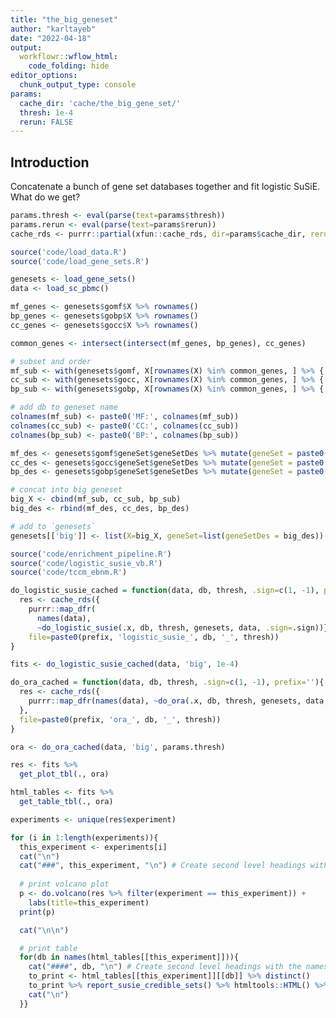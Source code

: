 ```yaml
---
title: "the_big_geneset"
author: "karltayeb"
date: "2022-04-18"
output:
  workflowr::wflow_html:
    code_folding: hide
editor_options:
  chunk_output_type: console
params:
  cache_dir: 'cache/the_big_gene_set/'
  thresh: 1e-4
  rerun: FALSE
---
```


## Introduction

Concatenate a bunch of gene set databases together and fit logistic SuSiE.
What do we get?

```r
params.thresh <- eval(parse(text=params$thresh))
params.rerun <- eval(parse(text=params$rerun))
cache_rds <- purrr::partial(xfun::cache_rds, dir=params$cache_dir, rerun=params.rerun)
```

```r
source('code/load_data.R')
source('code/load_gene_sets.R')

genesets <- load_gene_sets()
data <- load_sc_pbmc()

mf_genes <- genesets$gomf$X %>% rownames()
bp_genes <- genesets$gobp$X %>% rownames()
cc_genes <- genesets$gocc$X %>% rownames()

common_genes <- intersect(intersect(mf_genes, bp_genes), cc_genes)

# subset and order
mf_sub <- with(genesets$gomf, X[rownames(X) %in% common_genes, ] %>% {.[order(rownames(.)),]})
cc_sub <- with(genesets$gocc, X[rownames(X) %in% common_genes, ] %>% {.[order(rownames(.)),]})
bp_sub <- with(genesets$gobp, X[rownames(X) %in% common_genes, ] %>% {.[order(rownames(.)),]})

# add db to geneset name
colnames(mf_sub) <- paste0('MF:', colnames(mf_sub))
colnames(cc_sub) <- paste0('CC:', colnames(cc_sub))
colnames(bp_sub) <- paste0('BP:', colnames(bp_sub))

mf_des <- genesets$gomf$geneSet$geneSetDes %>% mutate(geneSet = paste0('MF:', geneSet))
cc_des <- genesets$gocc$geneSet$geneSetDes %>% mutate(geneSet = paste0('CC:', geneSet))
bp_des <- genesets$gobp$geneSet$geneSetDes %>% mutate(geneSet = paste0('BP:', geneSet))

# concat into big geneset
big_X <- cbind(mf_sub, cc_sub, bp_sub)
big_des <- rbind(mf_des, cc_des, bp_des)

# add to `genesets`
genesets[['big']] <- list(X=big_X, geneSet=list(geneSetDes = big_des))
```

```r
source('code/enrichment_pipeline.R')
source('code/logistic_susie_vb.R')
source('code/tccm_ebnm.R')

do_logistic_susie_cached = function(data, db, thresh, .sign=c(1, -1), prefix=''){
  res <- cache_rds({
    purrr::map_dfr(
      names(data),
      ~do_logistic_susie(.x, db, thresh, genesets, data, .sign=.sign))},
    file=paste0(prefix, 'logistic_susie_', db, '_', thresh))
}

fits <- do_logistic_susie_cached(data, 'big', 1e-4)

do_ora_cached = function(data, db, thresh, .sign=c(1, -1), prefix=''){
  res <- cache_rds({
    purrr::map_dfr(names(data), ~do_ora(.x, db, thresh, genesets, data, .sign=.sign))
  },
  file=paste0(prefix, 'ora_', db, '_', thresh))
}

ora <- do_ora_cached(data, 'big', params.thresh)
```

```r
res <- fits %>%
  get_plot_tbl(., ora)

html_tables <- fits %>%
  get_table_tbl(., ora)

experiments <- unique(res$experiment)

for (i in 1:length(experiments)){
  this_experiment <- experiments[i]
  cat("\n") 
  cat("###", this_experiment, "\n") # Create second level headings with the names.
  
  # print volcano plot
  p <- do.volcano(res %>% filter(experiment == this_experiment)) +
    labs(title=this_experiment)
  print(p)

  cat("\n\n") 

  # print table
  for(db in names(html_tables[[this_experiment]])){
    cat("####", db, "\n") # Create second level headings with the names.
    to_print <- html_tables[[this_experiment]][[db]] %>% distinct()
    to_print %>% report_susie_credible_sets() %>% htmltools::HTML() %>% print()
    cat("\n")
  }}
```
